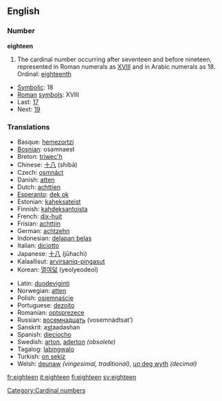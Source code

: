 ==English==

===Number===
'''eighteen'''
# The cardinal number occurring after seventeen and before nineteen, represented in Roman numerals as [[XVIII]] and in Arabic numerals as 18. Ordinal: [[eighteenth]]
*[[Symbolic]]: 18
*[[Roman]] [[symbol]]s: XVIII
* Last: [[seventeen|17]]
* Next: [[nineteen|19]]

===Translations===
{{top}}
*Basque: [[hemezortzi]]
*[[Bosnian]]: osamnaest
*Breton: [[triwec'h]]
*Chinese: [[十八]] (shíbā)
*Czech: [[osmnáct]]
*Danish: [[atten]]
*Dutch: [[achttien]] {{f}}
*[[Esperanto]]: [[dek ok]]
*Estonian: [[kaheksateist]]
*Finnish: [[kahdeksantoista]]
*French: [[dix-huit]] {{m}}
*Frisian: [[achttjin]]
*German: [[achtzehn]] {{f}}
*Indonesian: [[delapan belas]]
*Italian: [[diciotto]]
*Japanese: [[十八]] (jūhachi)
*Kalaallisut: [[arvirsaniq-pingasut]]
*Korean: [[열여덟]] (yeolyeodeol)
{{mid}}
*Latin: [[duodeviginti]]
*Norwegian: [[atten]]
*Polish: [[osiemnaście]]
*Portuguese: [[dezoito]]
*Romanian: [[optsprezece]]
*Russian: [[восемнадцать]] (vosemnádtsat’)
*Sanskrit: a<u>st</u>aadashan
*Spanish: [[dieciocho]]
*Swedish: [[arton]], [[aderton]] ''(obsolete)''
*Tagalog: [[labingwalo]]
*Turkish: [[on sekiz]]
*Welsh: [[deunaw]] ''(vingesimal, traditional)'', [[un deg wyth]] ''(decimal)''
{{bottom}}

[[Category:Cardinal numbers]]

[[fr:eighteen]]
[[it:eighteen]]
[[fi:eighteen]]
[[sv:eighteen]]